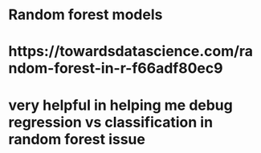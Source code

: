 # Random forest models

# https://towardsdatascience.com/random-forest-in-r-f66adf80ec9
# very helpful in helping me debug regression vs classification in random forest issue
